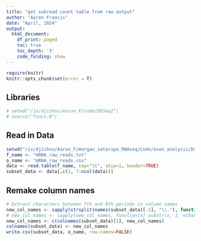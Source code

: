 ```yaml
---
title: "get subread count table from raw output"
author: "Aaron Francis"
date: "April, 2024"
output:
  html_document:
    df_print: paged
    toc: true
    toc_depth: '3'
    code_folding: show
---
```


```r
require(knitr)
knitr::opts_chunk$set(error = T)
```

## Libraries

```r
# setwd("/ix/djishnu/Aaron_F/code/DESeq2")
# source("funcs.R")
```

## Read in Data

```r
setwd("/ix/djishnu/Aaron_F/morgan_satarupa_RNAseq/Code/exon_analysis/Data/feature_counts_output_exons")
f_name <- "mRNA_raw_reads.txt"
o_name <- "mRNA_raw_reads.csv"
data <- read.table(f_name, sep="\t", skip=1, header=TRUE)
subset_data <- data[,c(1, 7:ncol(data))]

```

## Remake column names

```r
# Extract characters between 7th and 8th periods in column names
new_col_names <- sapply(strsplit(names(subset_data)[-1], "\\."), function(x) x[9])
# new_col_names <- sapply(new_col_names, function(x) substr(x, 1, nchar(x) - 5), USE.NAMES=FALSE)
new_col_names <- c(colnames(subset_data)[1], new_col_names)
colnames(subset_data) <- new_col_names
write.csv(subset_data, o_name, row.names=FALSE)

```
